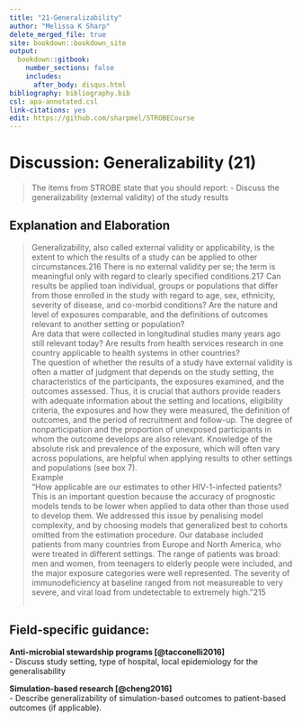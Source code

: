 ---
title: "21-Generalizability"
author: "Melissa K Sharp"
delete_merged_file: true
site: bookdown::bookdown_site
output:
  bookdown::gitbook:
    number_sections: false 
    includes: 
      after_body: disqus.html
bibliography: bibliography.bib
csl: apa-annotated.csl
link-citations: yes
edit: https://github.com/sharpmel/STROBECourse
---

# Discussion: Generalizability (21)
> The items from STROBE state that you should report: 
-	Discuss the generalizability (external validity) of the study results

## Explanation and Elaboration</br>
> Generalizability, also called external validity or applicability, is the extent to which the results of a study can
be applied to other circumstances.216 There is no external validity per se; the term is meaningful only with regard to
clearly specified conditions.217 Can results be applied toan
individual, groups or populations that differ from those enrolled in the study with regard to age, sex, ethnicity,
severity of disease, and co-morbid conditions? Are the nature and level of exposures comparable, and the definitions
of outcomes relevant to another setting or population? 
</br>
Are data that were collected in longitudinal studies many years ago still relevant today? Are results from health services research in one country applicable to health systems in other countries? 
</br>
The question of whether the results of a study have external validity is often a matter of judgment that depends on the study setting, the characteristics of the participants, the exposures examined, and the outcomes assessed. Thus, it is crucial that authors provide readers with adequate information about the setting and locations, eligibility criteria, the exposures and how they were measured, the definition of outcomes, and the period of recruitment and follow-up. The degree of nonparticipation and the proportion of unexposed participants in whom the outcome develops are also relevant. Knowledge of the absolute risk and prevalence of the exposure, which will often vary across populations, are helpful when applying results to other settings and populations (see box 7).
</br>
Example</br>
“How applicable are our estimates to other HIV-1-infected patients? This is an important question because the
accuracy of prognostic models tends to be lower when applied to data other than those used to develop them. We
addressed this issue by penalising model complexity, and by choosing models that generalized best to cohorts omitted
from the estimation procedure. Our database included patients from many countries from Europe and North America, who were treated in different settings. The range of patients was broad: men and women, from teenagers to elderly people
were included, and the major exposure categories were well represented. The severity of immunodeficiency at baseline
ranged from not measureable to very severe, and viral load
from undetectable to extremely high.”215
</br></br>

<h2> Field-specific guidance:</h2>
**Anti-microbial stewardship programs [@tacconelli2016]**</br>
- Discuss study setting, type of hospital, local epidemiology for the generalisability

**Simulation-based research [@cheng2016]**</br>
- Describe generalizability of simulation-based outcomes to patient-based outcomes (if applicable).